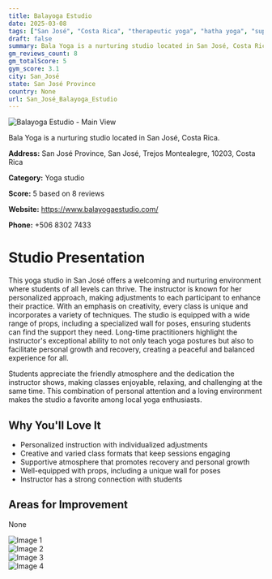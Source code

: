 ```yaml
---
title: Balayoga Estudio
date: 2025-03-08
tags: ["San José", "Costa Rica", "therapeutic yoga", "hatha yoga", "supportive atmosphere", "personalized instruction", "San José"]  
draft: false
summary: Bala Yoga is a nurturing studio located in San José, Costa Rica.
gm_reviews_count: 8
gm_totalScore: 5
gym_score: 3.1
city: San_José
state: San José Province
country: None
url: San_José_Balayoga_Estudio
---
```


<div className="aspect-[16/9] relative my-8">
  <img 
    src="https://lh5.googleusercontent.com/p/AF1QipNX1VMxgFRWQ8lPqK-RaGbF14r34KqT5uPT6if9=w1920-h1080-k-no"
    alt="Balayoga Estudio - Main View"
    className="object-cover absolute inset-0 w-full h-full rounded-lg"
  />
</div>

Bala Yoga is a nurturing studio located in San José, Costa Rica.

**Address:** San José Province, San José, Trejos Montealegre, 10203, Costa Rica

**Category:** Yoga studio

**Score:** 5 based on 8 reviews

**Website:** https://www.balayogaestudio.com/

**Phone:** +506 8302 7433

# Studio Presentation

This yoga studio in San José offers a welcoming and nurturing environment where students of all levels can thrive. The instructor is known for her personalized approach, making adjustments to each participant to enhance their practice. With an emphasis on creativity, every class is unique and incorporates a variety of techniques. The studio is equipped with a wide range of props, including a specialized wall for poses, ensuring students can find the support they need. Long-time practitioners highlight the instructor's exceptional ability to not only teach yoga postures but also to facilitate personal growth and recovery, creating a peaceful and balanced experience for all.

Students appreciate the friendly atmosphere and the dedication the instructor shows, making classes enjoyable, relaxing, and challenging at the same time. This combination of personal attention and a loving environment makes the studio a favorite among local yoga enthusiasts.

## Why You'll Love It

- Personalized instruction with individualized adjustments
- Creative and varied class formats that keep sessions engaging
- Supportive atmosphere that promotes recovery and personal growth
- Well-equipped with props, including a unique wall for poses
- Instructor has a strong connection with students

## Areas for Improvement

None

<div className="grid grid-cols-1 xl:grid-cols-2 gap-4 my-8">
<div className="aspect-[4/3] relative"><img src="https://lh5.googleusercontent.com/p/AF1QipNIQP9kTKc2PtyBg6LMp8SqCYEpfTT9hXbPLXhd=w1920-h1080-k-no" alt="Image 1" className="object-cover absolute inset-0 w-full h-full rounded-lg" /></div>
<div className="aspect-[4/3] relative"><img src="https://lh5.googleusercontent.com/p/AF1QipO4wz4EnhzjW1fjVo13j6gyEnUDzNG_Mw9y29Zb=w1920-h1080-k-no" alt="Image 2" className="object-cover absolute inset-0 w-full h-full rounded-lg" /></div>
<div className="aspect-[4/3] relative"><img src="https://lh5.googleusercontent.com/p/AF1QipPA13jd9j2McybvwL0c-NJb1gx8Vyp9iQqm9_ie=w1920-h1080-k-no" alt="Image 3" className="object-cover absolute inset-0 w-full h-full rounded-lg" /></div>
<div className="aspect-[4/3] relative"><img src="https://lh5.googleusercontent.com/p/AF1QipP9iBI3vAy-_ZHGEtJ_8uc9Eml8iIvSob-VpGCY=w1920-h1080-k-no" alt="Image 4" className="object-cover absolute inset-0 w-full h-full rounded-lg" /></div>
</div>